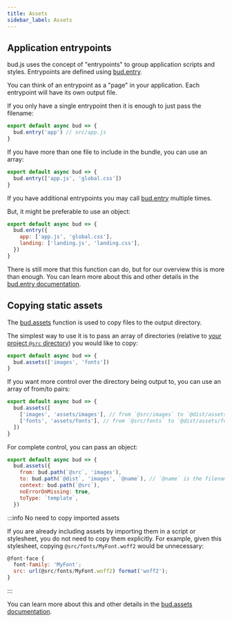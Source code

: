 ```yaml
---
title: Assets
sidebar_label: Assets
---
```


## Application entrypoints

bud.js uses the concept of "entrypoints" to group application scripts and styles. Entrypoints are defined using [bud.entry](/docs/bud.entry).

You can think of an entrypoint as a "page" in your application. Each entrypoint will have its own output file.

If you only have a single entrypoint then it is enough to just pass the filename:

```js title=bud.config.js
export default async bud => {
  bud.entry('app') // src/app.js
}
```

If you have more than one file to include in the bundle, you can use an array:

```js title=bud.config.js
export default async bud => {
  bud.entry(['app.js', 'global.css'])
}
```

If you have additional entrypoints you may call [bud.entry](/docs/bud.entry) multiple times.

But, it might be preferable to use an object:

```js title=bud.config.js
export default async bud => {
  bud.entry({
    app: ['app.js', 'global.css'],
    landing: ['landing.js', 'landing.css'],
  })
}
```

There is still more that this function can do, but for our overview this is more than enough. You can learn more about this and
other details in the [bud.entry documentation](/docs/bud.entry).

## Copying static assets

The [bud.assets](/docs/bud.assets) function is used to copy files to the output directory.

The simplest way to use it is to pass an array of directories (relative to [your project `@src` directory](#project-paths)) you would like to copy:

```js title=bud.config.js
export default async bud => {
  bud.assets(['images', 'fonts'])
}
```

If you want more control over the directory being output to, you can use an array of from/to pairs:

```js title=bud.config.js
export default async bud => {
  bud.assets([
    ['images', 'assets/images'], // from `@src/images` to `@dist/assets/images`
    ['fonts', 'assets/fonts'], // from `@src/fonts` to `@dist/assets/fonts`
  ])
}
```

For complete control, you can pass an object:

```js title=bud.config.js
export default async bud => {
  bud.assets({
    from: bud.path(`@src`, 'images'),
    to: bud.path(`@dist`, 'images', `@name`), // `@name` is the filename (including hash if applicable)
    context: bud.path(`@src`),
    noErrorOnMissing: true,
    toType: `template`,
  })
```

:::info No need to copy imported assets

If you are already including assets by importing them in a script or stylesheet, you do not need
to copy them explicitly. For example, given this stylesheet, copying `@src/fonts/MyFont.woff2` would be unnecessary:

```js title='index.css'
@font-face {
  font-family: 'MyFont';
  src: url(@src/fonts/MyFont.woff2) format('woff2');
}
```

:::

You can learn more about this and other details in the [bud.assets documentation](/docs/bud.assets).
